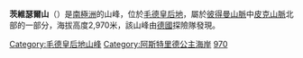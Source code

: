 {{Coord|71|43|S|12|8|E|display=title|type:mountain}}

'''茨維瑟爾山'''（{{lang-en|Zwiesel Mountain}}）是[[南極洲|南極洲]]的山峰，位於[[毛德皇后地|毛德皇后地]]，屬於[[彼得曼山脈|彼得曼山脈]]中[[皮克山脈|皮克山脈]]北部的一部分，海拔高度2,970米，該山峰由[[德國|德國]]探險隊發現。

{{DEFAULTSORT:Zwiesel Mountain}}
[[Category:毛德皇后地山峰|Category:毛德皇后地山峰]]
[[Category:阿斯特里德公主海岸|Category:阿斯特里德公主海岸]]
[[Category:海拔2000公尺至2999公尺的南極洲山峰|970]]

{{PrincessAstridCoast-geo-stub}}
